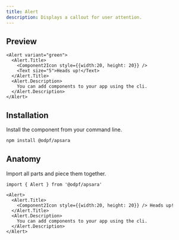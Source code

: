 ```yaml
---
title: Alert
description: Displays a callout for user attention.
---
```

## Preview

<Preview>
  <Flex
    css={{
      flexDirection: "column",
      alignItems: "center",
      gap: "$3",
    }}
  >
    
    <Alert variant="green">
      <Alert.Title>
        <Component2Icon style={{width:20, height: 20}} />
        <Text size="5">Heads up!</Text>
      </Alert.Title>
      <Alert.Description>
        You can add components to your app using the cli.
      </Alert.Description>
    </Alert>
  </Flex>
</Preview>


## Installation

Install the component from your command line.

```bash
npm install @odpf/apsara
```


## Anatomy
Import all parts and piece them together.

```tsx outline=true
import { Alert } from '@odpf/apsara'

<Alert>
  <Alert.Title>
    <Component2Icon style={{width:20, height: 20}} /> Heads up!
  </Alert.Title>
  <Alert.Description>
    You can add components to your app using the cli.
  </Alert.Description>
</Alert>
```
